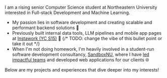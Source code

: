 I am a rising senior Computer Science student at Northeastern University interested in Full-stack Development and Machine Learning.
- My passion lies in software development and creating scalable and performant backend solutions 💙
- Previously built internal data tools, LLM pipelines and mobile app pages at [Instawork (YC S15)](https://engineering.instawork.com/) 📱 {/* TODO: change the vibe of this bullet point or take it out */}
- When I'm not doing homework, I'm heavily involved in a student-run software development consultancy, [SandboxNU](https://sandboxnu.com/clients), where I have [led impactful teams](/experience) and developed web applications for our clients 🌐

Below are my projects and experiences that dive deeper into my interests!

